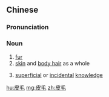 ==Chinese==
{{zh-forms}}

===Pronunciation===
{{zh-pron
|m=pímáo
|c=pei4 mou4
|mn=qz,xm,zz:phî-mô͘/qz:phêr-mô͘/xm:phê-mô͘/zz:phôe-mô͘
|cat=n
}}

===Noun===
{{zh-noun}}

# [[fur]]
# [[skin]] and [[body hair]] as a whole
# {{lb|zh|figurative}} [[superficial]] or [[incidental]] [[knowledge]]

[[hu:皮毛]]
[[mg:皮毛]]
[[zh:皮毛]]